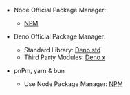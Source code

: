 
- Node Official Package Manager:
	- [NPM](https://www.npmjs.com)

- Deno Official Package Manager:
	- Standard Library: [Deno std](https://deno.land/std)
	- Third Party Modules: [Deno x](https://deno.land/x)

- pnPm, yarn & bun
	- Use Node Package Manager: [NPM](https://www.npmjs.com)
